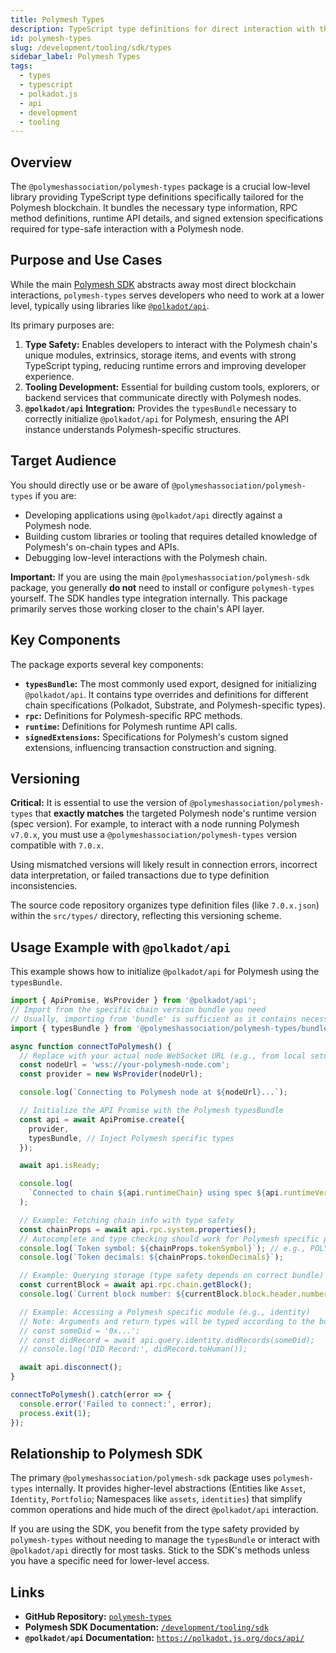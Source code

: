 ```yaml
---
title: Polymesh Types
description: TypeScript type definitions for direct interaction with the Polymesh blockchain
id: polymesh-types
slug: /development/tooling/sdk/types
sidebar_label: Polymesh Types
tags:
  - types
  - typescript
  - polkadot.js
  - api
  - development
  - tooling
---
```


## Overview

The `@polymeshassociation/polymesh-types` package is a crucial low-level library providing TypeScript type definitions specifically tailored for the Polymesh blockchain. It bundles the necessary type information, RPC method definitions, runtime API details, and signed extension specifications required for type-safe interaction with a Polymesh node.

## Purpose and Use Cases

While the main [Polymesh SDK](./) abstracts away most direct blockchain interactions, `polymesh-types` serves developers who need to work at a lower level, typically using libraries like [`@polkadot/api`](https://polkadot.js.org/docs/api/).

Its primary purposes are:

1.  **Type Safety:** Enables developers to interact with the Polymesh chain's unique modules, extrinsics, storage items, and events with strong TypeScript typing, reducing runtime errors and improving developer experience.
2.  **Tooling Development:** Essential for building custom tools, explorers, or backend services that communicate directly with Polymesh nodes.
3.  **`@polkadot/api` Integration:** Provides the `typesBundle` necessary to correctly initialize `@polkadot/api` for Polymesh, ensuring the API instance understands Polymesh-specific structures.

## Target Audience

You should directly use or be aware of `@polymeshassociation/polymesh-types` if you are:

*   Developing applications using `@polkadot/api` directly against a Polymesh node.
*   Building custom libraries or tooling that requires detailed knowledge of Polymesh's on-chain types and APIs.
*   Debugging low-level interactions with the Polymesh chain.

**Important:** If you are using the main `@polymeshassociation/polymesh-sdk` package, you generally **do not** need to install or configure `polymesh-types` yourself. The SDK handles type integration internally. This package primarily serves those working closer to the chain's API layer.

## Key Components

The package exports several key components:

*   **`typesBundle`:** The most commonly used export, designed for initializing `@polkadot/api`. It contains type overrides and definitions for different chain specifications (Polkadot, Substrate, and Polymesh-specific types).
*   **`rpc`:** Definitions for Polymesh-specific RPC methods.
*   **`runtime`:** Definitions for Polymesh runtime API calls.
*   **`signedExtensions`:** Specifications for Polymesh's custom signed extensions, influencing transaction construction and signing.

## Versioning

**Critical:** It is essential to use the version of `@polymeshassociation/polymesh-types` that **exactly matches** the targeted Polymesh node's runtime version (spec version). For example, to interact with a node running Polymesh `v7.0.x`, you must use a `@polymeshassociation/polymesh-types` version compatible with `7.0.x`.

Using mismatched versions will likely result in connection errors, incorrect data interpretation, or failed transactions due to type definition inconsistencies.

The source code repository organizes type definition files (like `7.0.x.json`) within the `src/types/` directory, reflecting this versioning scheme.

## Usage Example with `@polkadot/api`

This example shows how to initialize `@polkadot/api` for Polymesh using the `typesBundle`.

```typescript title="connect.ts"
import { ApiPromise, WsProvider } from '@polkadot/api';
// Import from the specific chain version bundle you need
// Usually, importing from 'bundle' is sufficient as it contains necessary overrides
import { typesBundle } from '@polymeshassociation/polymesh-types/bundle/polkadot';

async function connectToPolymesh() {
  // Replace with your actual node WebSocket URL (e.g., from local setup or public testnet)
  const nodeUrl = 'wss://your-polymesh-node.com';
  const provider = new WsProvider(nodeUrl);

  console.log(`Connecting to Polymesh node at ${nodeUrl}...`);

  // Initialize the API Promise with the Polymesh typesBundle
  const api = await ApiPromise.create({
    provider,
    typesBundle, // Inject Polymesh specific types
  });

  await api.isReady;

  console.log(
    `Connected to chain ${api.runtimeChain} using spec ${api.runtimeVersion.specName} v${api.runtimeVersion.specVersion}`
  );

  // Example: Fetching chain info with type safety
  const chainProps = await api.rpc.system.properties();
  // Autocomplete and type checking should work for Polymesh specific properties if available via RPC
  console.log(`Token symbol: ${chainProps.tokenSymbol}`); // e.g., POLYX
  console.log(`Token decimals: ${chainProps.tokenDecimals}`);

  // Example: Querying storage (type safety depends on correct bundle)
  const currentBlock = await api.rpc.chain.getBlock();
  console.log(`Current block number: ${currentBlock.block.header.number}`);

  // Example: Accessing a Polymesh specific module (e.g., identity)
  // Note: Arguments and return types will be typed according to the bundle
  // const someDid = '0x...';
  // const didRecord = await api.query.identity.didRecords(someDid);
  // console.log('DID Record:', didRecord.toHuman());

  await api.disconnect();
}

connectToPolymesh().catch(error => {
  console.error('Failed to connect:', error);
  process.exit(1);
});
```

## Relationship to Polymesh SDK

The primary `@polymeshassociation/polymesh-sdk` package uses `polymesh-types` internally. It provides higher-level abstractions (Entities like `Asset`, `Identity`, `Portfolio`; Namespaces like `assets`, `identities`) that simplify common operations and hide much of the direct `@polkadot/api` interaction.

If you are using the SDK, you benefit from the type safety provided by `polymesh-types` without needing to manage the `typesBundle` or interact with `@polkadot/api` directly for most tasks. Stick to the SDK's methods unless you have a specific need for lower-level access.

## Links

*   **GitHub Repository:** [`polymesh-types`](https://github.com/PolymeshAssociation/polymesh-types)
*   **Polymesh SDK Documentation:** [`/development/tooling/sdk`](/development/tooling/sdk)
*   **`@polkadot/api` Documentation:** [`https://polkadot.js.org/docs/api/`](https://polkadot.js.org/docs/api/)